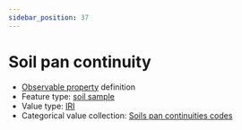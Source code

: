 ```yaml
---
sidebar_position: 37
---
```



# Soil pan continuity

- [Observable property](/viewers/dawe-vocabs?uri=https://linked.data.gov.au/def/test/dawe-cv/1c64a9a4-aee6-492a-a7cd-a375c2d1da27) definition
- Feature type: [soil sample](http://linked.data.gov.au/def/tern-cv/06461021-a6c2-4175-9651-23653c2b9116)
- Value type: [IRI](https://w3id.org/tern/ontologies/tern/IRI)
- Categorical value collection: [Soils pan continuities codes](/viewers/dawe-vocabs?uri=https://linked.data.gov.au/def/test/dawe-cv/c80e269f-a328-4214-b690-849259e67e75)

<Example protocolModule="soil-pit-characterization" observableProperty="https://linked.data.gov.au/def/test/dawe-cv/1c64a9a4-aee6-492a-a7cd-a375c2d1da27" />
